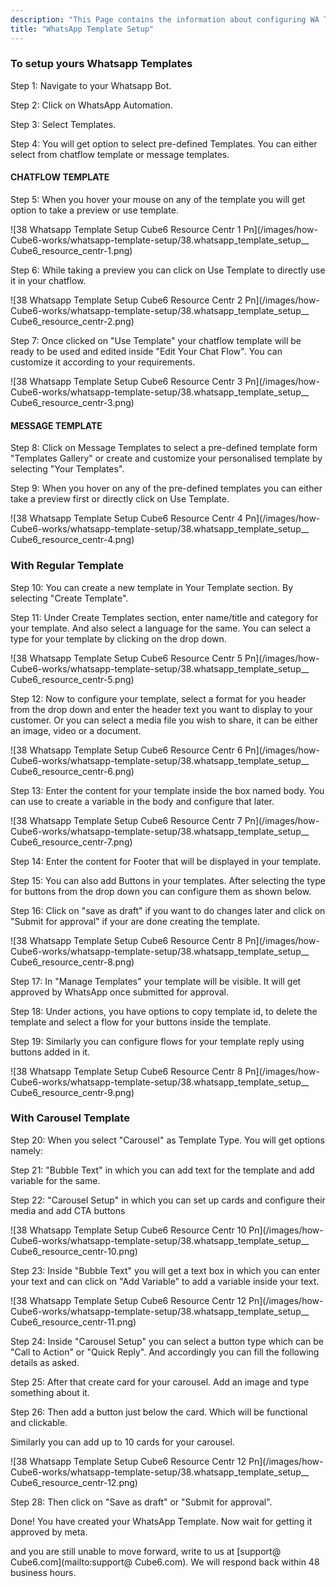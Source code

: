```yaml
---
description: "This Page contains the information about configuring WA Templates."
title: "WhatsApp Template Setup"
---
```


### To setup yours Whatsapp Templates

Step 1: Navigate to your Whatsapp Bot.

Step 2: Click on WhatsApp Automation.

Step 3: Select Templates.

Step 4: You will get option to select pre-defined Templates. You can either select from chatflow template or message templates.

#### **CHATFLOW TEMPLATE**

Step 5: When you hover your mouse on any of the template you will get option to take a preview or use template.

![38 Whatsapp Template Setup  Cube6 Resource Centr 1 Pn](/images/how- Cube6-works/whatsapp-template-setup/38.whatsapp_template_setup__ Cube6_resource_centr-1.png)

Step 6: While taking a preview you can click on Use Template to directly use it in your chatflow.

![38 Whatsapp Template Setup  Cube6 Resource Centr 2 Pn](/images/how- Cube6-works/whatsapp-template-setup/38.whatsapp_template_setup__ Cube6_resource_centr-2.png)

Step 7: Once clicked on "Use Template" your chatflow template will be ready to be used and edited inside "Edit Your Chat Flow". You can customize it according to your requirements.

![38 Whatsapp Template Setup  Cube6 Resource Centr 3 Pn](/images/how- Cube6-works/whatsapp-template-setup/38.whatsapp_template_setup__ Cube6_resource_centr-3.png)

#### **MESSAGE TEMPLATE**

Step 8: Click on Message Templates to select a pre-defined template form "Templates Gallery" or create and customize your personalised template by selecting "Your Templates".

Step 9: When you hover on any of the pre-defined templates you can either take a preview first or directly click on Use Template.

![38 Whatsapp Template Setup  Cube6 Resource Centr 4 Pn](/images/how- Cube6-works/whatsapp-template-setup/38.whatsapp_template_setup__ Cube6_resource_centr-4.png)

### **With Regular Template**

Step 10: You can create a new template in Your Template section. By selecting "Create Template".

Step 11: Under Create Templates section, enter name/title and category for your template. And also select a language for the same. You can select a type for your template by clicking on the drop down.

![38 Whatsapp Template Setup  Cube6 Resource Centr 5 Pn](/images/how- Cube6-works/whatsapp-template-setup/38.whatsapp_template_setup__ Cube6_resource_centr-5.png)

Step 12: Now to configure your template, select a format for you header from the drop down and enter the header text you want to display to your customer. Or you can select a media file you wish to share, it can be either an image, video or a document.

![38 Whatsapp Template Setup  Cube6 Resource Centr 6 Pn](/images/how- Cube6-works/whatsapp-template-setup/38.whatsapp_template_setup__ Cube6_resource_centr-6.png)

Step 13: Enter the content for your template inside the box named body. You can use   to create a variable in the body and configure that later.

![38 Whatsapp Template Setup  Cube6 Resource Centr 7 Pn](/images/how- Cube6-works/whatsapp-template-setup/38.whatsapp_template_setup__ Cube6_resource_centr-7.png)

Step 14: Enter the content for Footer that will be displayed in your template.

Step 15: You can also add Buttons in your templates. After selecting the type for buttons from the drop down you can configure them as shown below.

Step 16: Click on "save as draft" if you want to do changes later and click on "Submit for approval" if your are done creating the template.

![38 Whatsapp Template Setup  Cube6 Resource Centr 8 Pn](/images/how- Cube6-works/whatsapp-template-setup/38.whatsapp_template_setup__ Cube6_resource_centr-8.png)

Step 17: In "Manage Templates" your template will be visible. It will get approved by WhatsApp once submitted for approval.

Step 18: Under actions, you have options to copy template id, to delete the template and select a flow for your buttons inside the template.

Step 19: Similarly you can configure flows for your template reply using buttons added in it.

![38 Whatsapp Template Setup  Cube6 Resource Centr 8 Pn](/images/how- Cube6-works/whatsapp-template-setup/38.whatsapp_template_setup__ Cube6_resource_centr-9.png)

### **With Carousel Template**

Step 20: When you select "Carousel" as Template Type. You will get options namely:

Step 21: "Bubble Text" in which you can add text for the template and add variable for the same.

Step 22: "Carousel Setup" in which you can set up cards and configure their media and add CTA buttons

![38 Whatsapp Template Setup  Cube6 Resource Centr 10 Pn](/images/how- Cube6-works/whatsapp-template-setup/38.whatsapp_template_setup__ Cube6_resource_centr-10.png)

Step 23: Inside "Bubble Text" you will get a text box in which you can enter your text and can click on "Add Variable" to add a variable inside your text.

![38 Whatsapp Template Setup  Cube6 Resource Centr 12 Pn](/images/how- Cube6-works/whatsapp-template-setup/38.whatsapp_template_setup__ Cube6_resource_centr-11.png)

Step 24: Inside "Carousel Setup" you can select a button type which can be "Call to Action" or "Quick Reply". And accordingly you can fill the following details as asked.

Step 25: After that create card for your carousel. Add an image and type something about it.

Step 26: Then add a button just below the card. Which will be functional and clickable.

Similarly you can add up to 10 cards for your carousel.

![38 Whatsapp Template Setup  Cube6 Resource Centr 12 Pn](/images/how- Cube6-works/whatsapp-template-setup/38.whatsapp_template_setup__ Cube6_resource_centr-12.png)

Step 28: Then click on "Save as draft" or "Submit for approval".

Done\! You have created your WhatsApp Template. Now wait for getting it approved by meta.

   and you are still unable to move forward, write to us at  [support@ Cube6.com](mailto:support@ Cube6.com). We will respond back within 48 business hours.